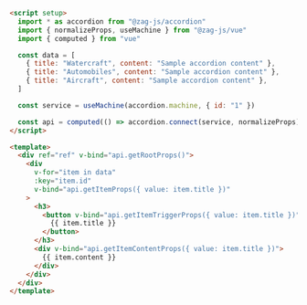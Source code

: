 ```html
<script setup>
  import * as accordion from "@zag-js/accordion"
  import { normalizeProps, useMachine } from "@zag-js/vue"
  import { computed } from "vue"

  const data = [
    { title: "Watercraft", content: "Sample accordion content" },
    { title: "Automobiles", content: "Sample accordion content" },
    { title: "Aircraft", content: "Sample accordion content" },
  ]

  const service = useMachine(accordion.machine, { id: "1" })

  const api = computed(() => accordion.connect(service, normalizeProps))
</script>

<template>
  <div ref="ref" v-bind="api.getRootProps()">
    <div
      v-for="item in data"
      :key="item.id"
      v-bind="api.getItemProps({ value: item.title })"
    >
      <h3>
        <button v-bind="api.getItemTriggerProps({ value: item.title })">
          {{ item.title }}
        </button>
      </h3>
      <div v-bind="api.getItemContentProps({ value: item.title })">
        {{ item.content }}
      </div>
    </div>
  </div>
</template>
```
